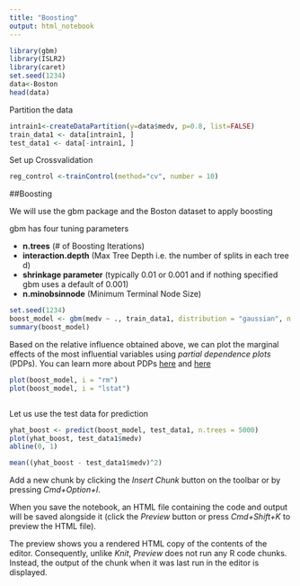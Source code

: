 ```yaml
---
title: "Boosting"
output: html_notebook
---
```


```r
library(gbm)
library(ISLR2)
library(caret)
set.seed(1234)
data<-Boston
head(data)
```

Partition the data
```r
intrain1<-createDataPartition(y=data$medv, p=0.8, list=FALSE)
train_data1 <- data[intrain1, ]
test_data1 <- data[-intrain1, ]
```

Set up Crossvalidation

```r
reg_control <-trainControl(method="cv", number = 10)
```

##Boosting

We will use the gbm package and the Boston dataset to apply boosting

gbm has four tuning parameters

- **n.trees** (# of Boosting Iterations)
- **interaction.depth** (Max Tree Depth i.e. the number of splits in each tree d)
- **shrinkage parameter**  (typically 0.01 or 0.001 and if nothing specified gbm uses a default of 0.001)
- **n.minobsinnode**  (Minimum Terminal Node Size)

```r
set.seed(1234)
boost_model <- gbm(medv ~ ., train_data1, distribution = "gaussian", n.trees = 5000, interaction.depth = 4)
summary(boost_model)
```
Based on the relative influence obtained above, we can plot the marginal effects of the most influential variables using _partial dependence plots_ (PDPs). You can learn more about PDPs [here](http://dpmartin42.github.io/posts/r/partial-dependence) and [here](https://christophm.github.io/interpretable-ml-book/pdp.html)

```r
plot(boost_model, i = "rm")
plot(boost_model, i = "lstat")
```

```r

```
Let us use the test data for prediction

```r
yhat_boost <- predict(boost_model, test_data1, n.trees = 5000)
plot(yhat_boost, test_data1$medv)
abline(0, 1)
```

```r
mean((yhat_boost - test_data1$medv)^2)
```

Add a new chunk by clicking the *Insert Chunk* button on the toolbar or by pressing *Cmd+Option+I*.

When you save the notebook, an HTML file containing the code and output will be saved alongside it (click the *Preview* button or press *Cmd+Shift+K* to preview the HTML file). 

The preview shows you a rendered HTML copy of the contents of the editor. Consequently, unlike *Knit*, *Preview* does not run any R code chunks. Instead, the output of the chunk when it was last run in the editor is displayed.

